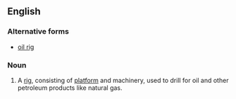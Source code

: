 ==English==

===Alternative forms===
*[[oil rig]]

===Noun===
{{en-noun}}
{{wikipedia}}

# A [[rig]], consisting of [[platform]] and machinery, used to drill for oil and other petroleum products like natural gas.